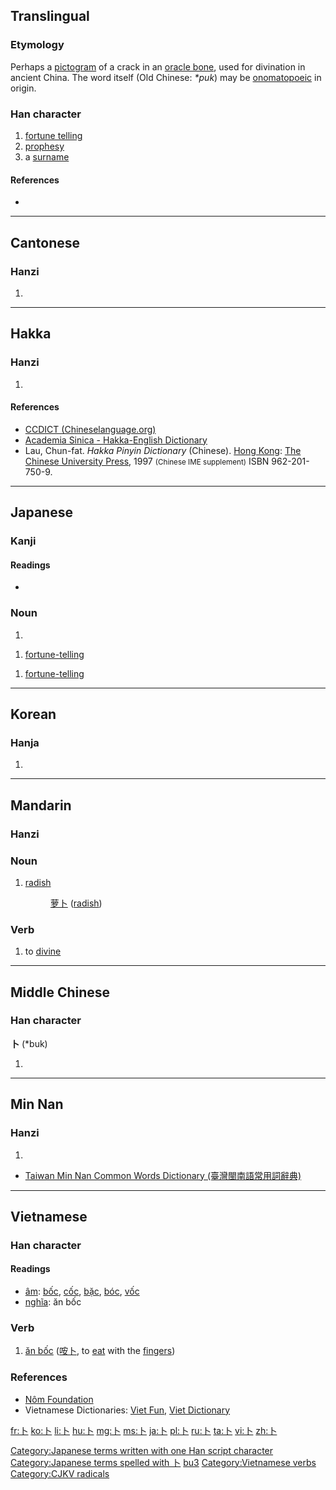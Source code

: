 {{also|蔔|ト}}
==Translingual==
{{stroke order|strokes=2}}
{{stroke order|type=animate}}

===Etymology===
Perhaps a [[%E8%B1%A1%E5%BD%A2|pictogram]] of a crack in an [http://en.wikipedia.org/wiki/Oracle_bone oracle bone], used for divination in ancient China. The word itself (Old Chinese: ''*puk'') may be [[onomatopoeia|onomatopoeic]] in origin.

===Han character===
{{Han char|rn=25|rad=卜|as=00|sn=2|four=2300<sub>0</sub>|canj=卜 (Y)}}

# [[fortune telling]]
# [[prophesy]]
# a [[surname]]

====References====
* {{Han ref|kx=0157.250|dkj=02774|dj=0361.150|hdz=10091.110|uh=535C|ud=21340|bh=A452|bd=42066}}

----

==Cantonese==

===Hanzi===
{{yue-hanzi|jyut=[[buk1]]|y=[[buk1]]|tra=[[蔔]] or 卜}}

# {{defn|lang=yue|sort=卜00}}

----

==Hakka==

===Hanzi===
{{hak-hanzi|poj=puk|gd=puk<sup>7</sup>; p'et<sup>8</sup> [Dongguan]|hpy=bug5}}

# {{defn|lang=hak|sort=卜00}}

====References====
*[http://www.chineselanguage.org/dictionaries/?mode=view&module=chardict&query=%E5%8D%9C CCDICT (Chineselanguage.org)]
*[http://minhakka.ling.sinica.edu.tw/bkg/hakyin/search.php?DETAIL=1&LIMIT=id=33528&dbname=su_tian_1&graph=2 Academia Sinica - Hakka-English Dictionary]
*Lau, Chun-fat. ''Hakka Pinyin Dictionary'' (Chinese). [[Hong Kong]]: [[w:Chinese University of Hong Kong|The Chinese University Press]], 1997 <small>(Chinese IME supplement)</small> ISBN 962-201-750-9.

----

==Japanese==

===Kanji===
{{ja-kanji|grade=8|rs=卜00}}

====Readings====
* {{ja-readings|on=[[ぼく]] (boku)|kun=[[うらなう]] (uranau), [[うらない]] (uranai)}}

===Noun===
{{ja-noun|k|hira=うらない|rom=uranai}} 

# {{alternative form of|占い|lang=ja}}

{{ja-noun|k|hira=ぼく|rom=boku|hidx=ほく'}} 

# {{context|archaic|lang=ja|sort=ほく'}} [[fortune-telling]]

{{ja-noun|k|hira=うら|rom=ura}} 

# {{context|archaic|lang=ja|sort=うら}} [[fortune-telling]]

[[Category:Japanese terms written with one Han script character]]
[[Category:Japanese terms spelled with 卜]]

----

==Korean==

===Hanja===
{{ko-hanja|hangeul=복|rv=bok|mr=pok|y=pok}}

# {{defn|lang=ko|sort=卜00}}

----

==Mandarin==

===Hanzi===
{{cmn-hanzi|tra=[[蔔]] or 卜|pin=[[bǔ]] ([[bu3]]), [[bo]] ([[bo5]]), [[bó]] ([[bo2]])|wg=pu<sup>3</sup>, po<sup>5</sup>, po<sup>2</sup>}}

===Noun===
{{cmn-noun|s|pin=[[bo]] or [[bó]]|pint=bo|tra=蔔|sim=卜|rs=卜00}}

# {{context|literary|lang=cmn|sc=Hans|sort=bo}} [[radish]]
#: [[萝卜]] ([[radish]])

===Verb===
{{cmn-verb|ts|pin=bǔ|pint=bu3|rs=卜00}}

# {{context|literary|lang=cmn|sc=Hant|sort=卜00}} to [[divine]]

[[Category:Mandarin literary terms in simplified script|bu3]]

----

==Middle Chinese==

===Han character===
'''卜''' (*buk)<!--apostrophe indicates that this is a reconstructed pronunciation-->

# {{defn|lang=zhx-mid|sort=卜00}}

----

==Min Nan==

===Hanzi===
{{nan-hanzi|poj=pok, poh, Poh}}

# {{defn|lang=nan|sort=卜00}}

*[http://twblg.dict.edu.tw/holodict_new/result_detail.jsp?n_no=64&curpage=1&sample=%E5%8D%9C&radiobutton=1&querytarget=1&limit=20&pagenum=1&rowcount=4 Taiwan Min Nan Common Words Dictionary (臺灣閩南語常用詞辭典)]

----

==Vietnamese==

===Han character===
{{vi-hantu|rs=卜00}}

====Readings====
* [[音読|âm]]: [[bốc]], [[cốc]], [[bặc]], [[bóc]], [[vốc]]
* [[意義|nghĩa]]: ăn bốc

===Verb===
{{head|vi|verb|sc=Hant}}{{attention|vi|may need inflection template}}

# [[ăn bốc]] ([[咹卜]], to [[eat]] with the [[fingers]])

===References===
* [http://nomfoundation.org/nomdb/lookup.php Nôm Foundation]
* Vietnamese Dictionaries: [http://dict.vietfun.com Viet Fun], [http://www.vietdictionary.com Viet Dictionary]

[[Category:Vietnamese verbs]]

[[Category:CJKV radicals]]

[[fr:卜]]
[[ko:卜]]
[[li:卜]]
[[hu:卜]]
[[mg:卜]]
[[ms:卜]]
[[ja:卜]]
[[pl:卜]]
[[ru:卜]]
[[ta:卜]]
[[vi:卜]]
[[zh:卜]]